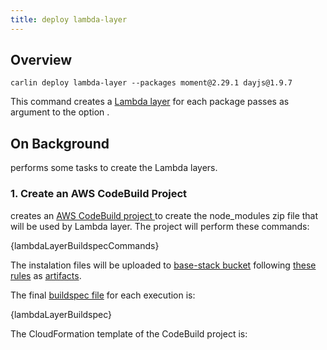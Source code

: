 ```yaml
---
title: deploy lambda-layer
---
```




## Overview

```
carlin deploy lambda-layer --packages moment@2.29.1 dayjs@1.9.7
```

This command creates a [Lambda layer](https://docs.aws.amazon.com/lambda/latest/dg/configuration-layers.html) for each package passes as argument to the option <OptionAliasesInline options={deployLambdaLayerOptions} option="packages" to="/docs/api-reference/deploy-lambda-layer#packages" />.

## On Background

<Carlin /> performs some tasks to create the Lambda layers.

### 1. Create an AWS CodeBuild Project

<Carlin /> creates an <a href="https://docs.aws.amazon.com/codebuild/latest/userguide/create-project.html">
  AWS CodeBuild project
</a> to create the node_modules zip file that will be used by Lambda layer. The
project will perform these commands:

<CodeBlock className="yaml">{lambdaLayerBuildspecCommands}</CodeBlock>

The instalation files will be uploaded to [base-stack bucket](/docs/commands/deploy-base-stack) following [these rules](https://docs.aws.amazon.com/lambda/latest/dg/configuration-layers.html#configuration-layers-path) as [artifacts](https://docs.aws.amazon.com/codebuild/latest/userguide/build-spec-ref.html#build-spec.artifacts).

The final [buildspec file](https://docs.aws.amazon.com/codebuild/latest/userguide/build-spec-ref.html) for each execution is:

<CodeBlock className="yaml">{lambdaLayerBuildspec}</CodeBlock>

The CloudFormation template of the CodeBuild project is:

<Template json={lambdaLayerCodeBuildProjectTemplate} />

### 2. Create the Lambda Layer

Once the package was zipped and uploaded to S3, <Carlin /> creates a Lambda layer for that package. The CloudFormation template of the Lambda Layer is:

<Template json={lambdaLayerTemplate} />

<InnerHTML html={getPackageLambdaLayerStackNameComment} />

:::tip

Note that the template exports the Lambda layer ARN as the same name as Stack. This is very useful if you want to pass the layer to Lambda using the intrinsic function [Fn::ImportValue](https://docs.aws.amazon.com/AWSCloudFormation/latest/UserGuide/intrinsic-function-reference-importvalue.html), for instance:

```yaml
Layers:
  - !ImportValue CarlinLambdaLayerDayjs1dot9dot7
  - !ImportValue CarlinLambdaLayerMoment2dot29dot1
```

:::

## Use Cases:

- _[POC - AWS Serverless REST API](https://github.com/ttoss/poc-aws-serverless-rest-api/tree/0e6fd6e5cc7d67e19fd2c2f312d9c40116aa8d16)_
